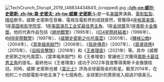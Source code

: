 [[File:TechCrunch_Disrupt_2019_(48834434641)_(cropped).jpg|left]]
'''[[威爾·史密斯|-{zh-cn:威尔·史密斯; zh-hk:韋·史密夫; zh-tw:威爾·史密斯;}-]]'''是一名[[美國|美國]]男演員、[[電影監製|電影監製]]、[[嘻哈音樂|嘻哈]]歌手。威爾·史密斯在音樂、電視及電影界別成就斐然，曾獲得4座[[格萊美獎|格萊美獎]]、1座[[英国电影学院奖|英国电影学院奖]]、1座[[美国演员工会奖最佳男主角|美国演员工会奖最佳男主角]]、1座[[金球獎|金球獎]]及1座[[奧斯卡金像獎|奧斯卡金像獎]]。他的代表作品包括《[[絕地戰警|絕地戰警]]》（1995年）、《[[ID4星際終結者|ID4星際終結者]]》（1996年）、《[[MIB星際戰警|MIB星際戰警]]》（1997年）、《[[威爾史密斯之叱吒風雲|威爾史密斯之叱吒風雲]]》（2001年）、《[[機械公敵_(電影)|機械公敵]]》（2004年）、《[[當幸福來敲門|當幸福來敲門]]》（2006年）、《[[我是傳奇|我是傳奇]]》（2007年）、《[[震盪效應|震盪效應]]》（2015年）、《[[自殺突擊隊_(電影)|自殺突擊隊]]》（2016年）和《[[王者理查|王者理查]]》（2021年）等。其中《威爾史密斯之叱吒風雲》、《當幸福來敲門》和《王者理查》曾讓他三次獲得[[奧斯卡最佳男主角|奧斯卡最佳男主角]]的提名，最終他以《王者理查》成功于2022年首度奪得奧斯卡金像獎桂冠。同時，威爾·史密斯也被《[[富比士|富比士]]》評為全球最吸金的影星。截至2014年，在他的二十四部電影中他主演了十七個角色，全球累計的票房收入超過31億美元。